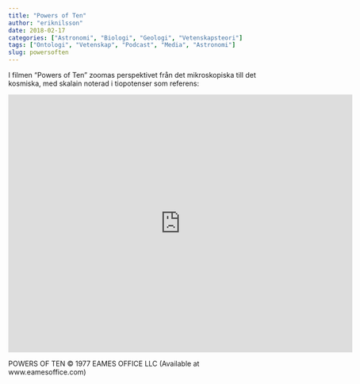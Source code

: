 ```yaml
---
title: "Powers of Ten"
author: "eriknilsson"
date: 2018-02-17
categories: ["Astronomi", "Biologi", "Geologi", "Vetenskapsteori"]
tags: ["Ontologi", "Vetenskap", "Podcast", "Media", "Astronomi"]
slug: powersoften
---
```


I filmen "Powers of Ten" zoomas perspektivet från det mikroskopiska till det kosmiska, med skalain noterad i tiopotenser som referens:

<iframe width="694" height="520" src="https://www.youtube.com/embed/0fKBhvDjuy0" frameborder="0" allow="autoplay; encrypted-media" allowfullscreen></iframe>

POWERS OF TEN © 1977 EAMES OFFICE LLC (Available at www.eamesoffice.com)


